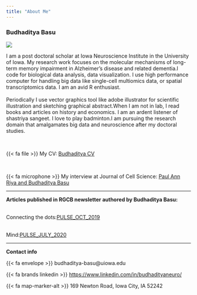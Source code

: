 ```yaml
---
title: "About Me"
---
```


### Budhaditya Basu

![](files/Me.jpg)<br>

<p align="justify">

I am a post doctoral scholar at Iowa Neuroscience Institute in the University of Iowa. My research work focuses on the molecular mechanisms of long-term memory impairment in Alzheimer's disease and related dementia.I code for biological data analysis, data visualization. I use high performance computer for handling big data like single-cell multiomics data, or spatial transcriptomics data. I am an avid R enthusiast.<br><br>Periodically I use vector graphics tool like adobe illustrator for scientific illustration and sketching graphical abstract.When I am not in lab, I read books and articles on history and economics. I am an ardent listener of shastriya sangeet. I love to play badminton.I am pursuing the research domain that amalgamates big data and neuroscience after my doctoral studies.

</p>

<br>

{{< fa file >}} My CV: <a href="https://drive.google.com/file/d/1-PGHqGKY6akvkFK4CiTE2IOA1gO9Oe9Y/view?usp=sharing" target="_blank">Budhaditya CV</a>

<br>

{{< fa microphone >}} My interview at Journal of Cell Science: <a href="https://doi.org/10.1242/jcs.260800" target="_blank"> Paul Ann Riya and Budhaditya Basu</a> <br>

------------------------------------------------------------------------

<b>Articles published in RGCB newsletter authored by Budhaditya Basu:</b><br><br>

Connecting the dots:<a href="https://rgcb.res.in/documents/newsletter/PULSE-OCTOBER-2019.pdf" target="_blank">PULSE_OCT_2019</a><br><br>

Mind:<a href="https://rgcb.res.in/RGCB-PULSE-JULY-2020/"target="_blank">PULSE_JULY_2020</a>

------------------------------------------------------------------------

**Contact info**

{{< fa envelope >}} budhaditya-basu\@uiowa.edu

{{< fa brands linkedin >}} [https://www.linkedin.com/in/budhadityaneuro/](https://www.linkedin.com/in/budhadityaneuro/){target="_blank"}

{{< fa map-marker-alt >}} 169 Newton Road, Iowa City, IA 52242
